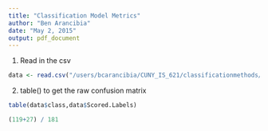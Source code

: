 ```yaml
---
title: "Classification Model Metrics"
author: "Ben Arancibia"
date: "May 2, 2015"
output: pdf_document
---
```


1) Read in the csv

```r
data <- read.csv("/users/bcarancibia/CUNY_IS_621/classificationmethods/classificationoutput.csv")
```


2) table() to get the raw confusion matrix

```r

table(data$class,data$Scored.Labels)

(119+27) / 181

```